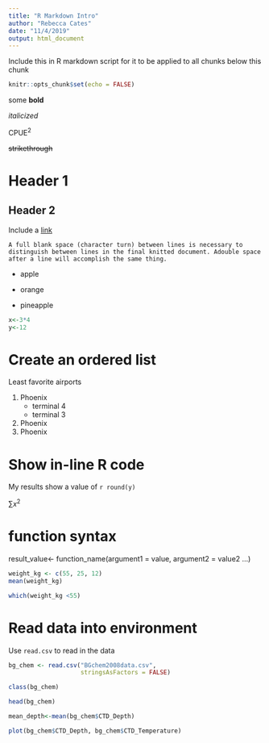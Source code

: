 ```yaml
---
title: "R Markdown Intro"
author: "Rebecca Cates"
date: "11/4/2019"
output: html_document
---
```

Include this in R markdown script for it to be applied to all chunks below this chunk


```r
knitr::opts_chunk$set(echo = FALSE)

```

some **bold**

*italicized*

CPUE^2^

~~strikethrough~~



# Header 1 

## Header 2

Include a [link](http.nceas.ucsb.edu)

    A full blank space (character turn) between lines is necessary to distinguish between lines in the final knitted document. Adouble space after a line will accomplish the same thing.

* apple

* orange

* pineapple

```r

x<-3*4
y<-12

```

# Create an ordered list

Least favorite airports

1. Phoenix  
   * terminal 4   
   * terminal 3   
2. Phoenix  
3. Phoenix  

# Show in-line R code

My results show a value of `r round(y)`

$\sum{x^2}$

# function syntax

result_value<- function_name(argument1 = value, argument2 = value2 ...)
```r
weight_kg <- c(55, 25, 12)
mean(weight_kg)
```
```r
which(weight_kg <55)
```

# Read data into environment

Use `read.csv` to read in the data

```r
bg_chem <- read.csv("BGchem2008data.csv",
                    stringsAsFactors = FALSE)

class(bg_chem)

head(bg_chem)

```

```r
mean_depth<-mean(bg_chem$CTD_Depth)

```

```r
plot(bg_chem$CTD_Depth, bg_chem$CTD_Temperature)
```

